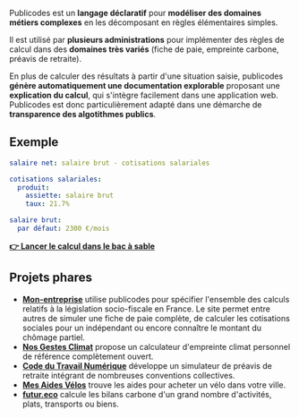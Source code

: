 Publicodes est un **langage déclaratif** pour **modéliser des domaines métiers complexes** en les décomposant en règles élémentaires simples.

Il est utilisé par **plusieurs administrations** pour implémenter des règles de calcul dans des **domaines très variés** (fiche de paie, empreinte carbone, préavis de retraite).

En plus de calculer des résultats à partir d'une situation saisie, publicodes **génère automatiquement une documentation explorable** proposant une **explication du calcul**, qui s'intègre facilement dans une application web. Publicodes est donc particulièrement adapté dans une démarche de **transparence des algotithmes publics**.

## Exemple

```yaml
salaire net: salaire brut - cotisations salariales

cotisations salariales:
  produit:
    assiette: salaire brut
    taux: 21.7%

salaire brut:
  par défaut: 2300 €/mois
```

[**👉 Lancer le calcul dans le bac à sable**](http://localhost:3000/studio?code=%0Asalaire+net%3A+salaire+brut+-+cotisations+salariales%0A%0Acotisations+salariales%3A%0A++produit%3A%0A++++assiette%3A+salaire+brut%0A++++taux%3A+21.7%25%0A%0Asalaire+brut%3A%0A++par+d%C3%A9faut%3A+2300+%E2%82%AC%2Fmois)

## Projets phares

- **[Mon-entreprise](https://mon-entreprise.urssaf.fr/simulateurs)** utilise
  publicodes pour spécifier l'ensemble des calculs relatifs à la législation
  socio-fiscale en France. Le site permet entre autres de simuler une fiche de
  paie complète, de calculer les cotisations sociales pour un indépendant ou
  encore connaître le montant du chômage partiel.
- **[Nos Gestes Climat](https://ecolab.ademe.fr/apps/climat)** propose un
  calculateur d'empreinte climat personnel de référence complètement ouvert.
- **[Code du Travail Numérique](https://code.travail.gouv.fr/outils/preavis-retraite)**
  développe un simulateur de préavis de retraite intégrant de nombreuses
  conventions collectives.
- **[Mes Aides Vélos](https://mesaidesvelo.fr)** trouve les aides pour acheter
  un vélo dans votre ville.
- **[futur.eco](https://futur.eco/)** calcule les bilans carbone d'un grand
  nombre d'activités, plats, transports ou biens.
